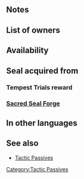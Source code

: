 {{Passive
|type=C
|exclusive=0
|1name=Def Tactic 1
|1tagid=SID_守備の指揮1
|1promotionRarity=4
|1promotionTier=1
|1effect=At start of turn, grants Def+2 to allies within 2 spaces for 1 turn. Granted only if number of that ally's movement type on current team ≤ 2.
|1required=-
|1cost=60
|2name=Def Tactic 2
|2tagid=SID_守備の指揮2
|2promotionRarity=5
|2promotionTier=1
|2effect=At start of turn, grants Def+4 to allies within 2 spaces for 1 turn. Granted only if number of that ally's movement type on current team ≤ 2.
|2cost=120
|3name=Def Tactic 3
|3tagid=SID_守備の指揮3
|3effect=At start of turn, grants Def+6 to allies within 2 spaces for 1 turn. Granted only if number of that ally's movement type on current team ≤ 2.
|3cost=240
|canUseMove={{MoveList|all}}
|canUseWeapon={{WeaponList|all}}
|properties=random_owner,random_inherit_base
}}
==Notes==
{{Tactic Passive notes}}
==List of owners==
{{Skill Hero List}}
==Availability==
{{PassiveFocusList}}
{{PassiveDistributionList}}
{{PassiveCombatManualList}}
==Seal acquired from==
===Tempest Trials reward===
{{Tempest Trials seal reward}}
===[[Sacred Seal Forge]]===
{{SealCosts
|seals=Def Tactic 1;Def Tactic 2;Def Tactic 3
|badgeColor=Verdant
|costs1=20;100;20
|costs2=60;200;50
|costs3=400;1000;100
}}
==In other languages==
{{OtherLanguages
|japanese=守備の指揮
|german=Verteidig.taktik
|spanishEU=Estrategia Def
|spanishLA=Táctica Def.
|french=Tactique Déf
|italian=Tattica Dif
|chineseTW=防守指揮
|portuguese=Tática Def.
}}
==See also==
{{See also skills|cond=Description LIKE '%movement type%current team%≤ 2%' AND Exclusive='1'|columns=3}}
* [[Tactic Passives]]
{{Seals Navbox}}
{{Passives Navbox|C}}
[[Category:Tactic Passives]]